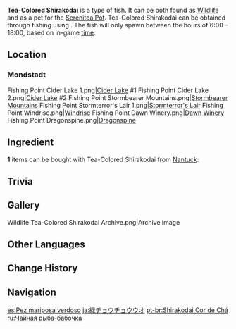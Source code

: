 {{About|the fish|the [[furnishing]]|Ornamental Tea-Colored Shirakodai}}
{{Item Infobox
|id           = 131015
|type         = Fish
|invCategory  = Materials
|lbFamily     = Fish
|lbGroup      = Butterflyfish
|lbType       = Wildlife
|image        = Item Tea-Colored Shirakodai.png
|location     = 
|rarity       = 3
|description  = A gentle, elegant butterflyfish variant. It has a lovely, streamlined dorsal fin, and has the nickname "Queen of the Waters."<br />Tea-colored patterns swirl around this inquisitive fish that seems strongly interested in everything around it. Unfortunately, its method of expressing interest in anything is to have a nibble to see if it can be eaten. This isn't a malicious move by any means, but it has landed this species in hot water many times all the same.
|source1      = [[Fishing]]
}}
'''Tea-Colored Shirakodai''' is a type of fish. It can be both found as [[Wildlife]] and as a pet for the [[Serenitea Pot]]. Tea-Colored Shirakodai can be obtained through fishing using {{Item|False Worm Bait|24}}. The fish will only spawn between the hours of 6:00 – 18:00, based on in-game [[time]].

==Location==
{{Main|Fishing Points}}
===Mondstadt===
<gallery hideaddbutton="true" captionalign="center">
Fishing Point Cider Lake 1.png|[[Cider Lake]] #1
Fishing Point Cider Lake 2.png|[[Cider Lake]] #2
Fishing Point Stormbearer Mountains.png|[[Stormbearer Mountains]]
Fishing Point Stormterror's Lair 1.png|[[Stormterror's Lair]]
Fishing Point Windrise.png|[[Windrise]]
Fishing Point Dawn Winery.png|[[Dawn Winery]]
Fishing Point Dragonspine.png|[[Dragonspine]]
</gallery>

==Ingredient==
'''1''' items can be bought with Tea-Colored Shirakodai from [[Nantuck]]:
{{Shop/Header|currency=Fish}}
{{Shop|Windtangler|{{Card|Medaka|20}}{{Card|Aizen Medaka|20}}{{Card|Venomspine Fish|20}}{{Card|Tea-Colored Shirakodai|20}}|1}}
{{Shop/Footer}}

==Trivia==
{{Transclude|Brown Shirakodai|Trivia}}

==Gallery==
<gallery hideaddbutton="true" captionalign="center">
Wildlife Tea-Colored Shirakodai Archive.png|Archive image
</gallery>

==Other Languages==
{{Other Languages
|en      = Tea-Colored Shirakodai
|zhs     = 流纹茶蝶鱼
|zhs_rm  = Liúwén Chá Diéyú
|zht     = 流紋茶蝶魚
|zht_rm  = Liúwén Chá Diéyú
|zh_tl   = Flow-Patterned Tea-Colored Butterflyfish
|ja      = 緑{{tt|チョウチョウウオ|蝶々魚}}
|ja_rm   = Midori Chouchou-uo
|ja_tl   = Green Butterflyfish
|ko      = 녹색 나비고기
|ko_rm   = Noksaek Nabigogi
|ko_tl   = Green Butterflyfish
|es      = Pez mariposa verdoso
|es_tl   = Greenish Butterflyfish
|fr      = Poisson-papillon vert
|fr_tl   = Green Butterflyfish
|ru      = Чайная рыба-бабочка
|ru_tl   = 
|th      = Tea-Colored Shirakodai
|vi      = Cá Bướm Vân Trà
|vi_tl   = 
|de      = Teefarbiger Schmetterlingsfisch
|de_tl   = Tea-Colored Butterflyfish
|id      = Tea-Colored Shirakodai
|pt      = Shirakodai Cor de Chá
|pt_tl   = Tea-Colored Shirakodai
}}

==Change History==
{{Change History|2.1}}

==Navigation==
{{Material Navbox|type=Fishing Materials|state=collapsed}}
{{Wildlife Navbox}}

[[es:Pez mariposa verdoso]]
[[ja:緑チョウチョウウオ]]
[[pt-br:Shirakodai Cor de Chá]]
[[ru:Чайная рыба-бабочка]]